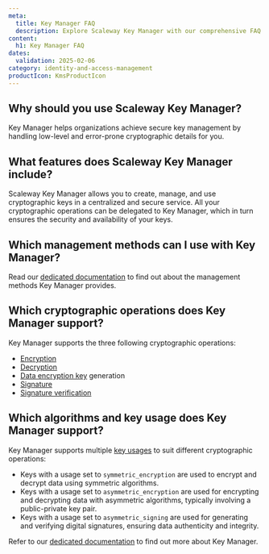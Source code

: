 ```yaml
---
meta:
  title: Key Manager FAQ
  description: Explore Scaleway Key Manager with our comprehensive FAQ covering security, key types, and more.
content:
  h1: Key Manager FAQ
dates:
  validation: 2025-02-06
category: identity-and-access-management
productIcon: KmsProductIcon
---
```


## Why should you use Scaleway Key Manager?

Key Manager helps organizations achieve secure key management by handling low-level and error-prone cryptographic details for you.

## What features does Scaleway Key Manager include?

Scaleway Key Manager allows you to create, manage, and use cryptographic keys in a centralized and secure service. All your cryptographic operations can be delegated to Key Manager, which in turn ensures the security and availability of your keys.

## Which management methods can I use with Key Manager?

Read our [dedicated documentation](/key-manager/reference-content/understanding-key-manager/#management-methods-you-can-use-with-key-manager) to find out about the management methods Key Manager provides.

## Which cryptographic operations does Key Manager support?

Key Manager supports the three following cryptographic operations:

- [Encryption](/key-manager/concepts/#encryption)
- [Decryption](/key-manager/concepts/#decryption)
- [Data encryption key](/key-manager/concepts/#data-encryption-key-dek) generation
- [Signature](/key-manager/concepts/#signature)
- [Signature verification](/key-manager/concepts/#signature-verification)


## Which algorithms and key usage does Key Manager support?

<Macro id="encryption" />

Key Manager supports multiple [key usages](/key-manager/concepts/#key-usage) to suit different cryptographic operations:

- Keys with a usage set to `symmetric_encryption` are used to encrypt and decrypt data using symmetric algorithms.
- Keys with a usage set to `asymmetric_encryption` are used for encrypting and decrypting data with asymmetric algorithms, typically involving a public-private key pair.
- Keys with a usage set to `asymmetric_signing` are used for generating and verifying digital signatures, ensuring data authenticity and integrity.

Refer to our [dedicated documentation](/key-manager/reference-content/understanding-key-manager/) to find out more about Key Manager.
